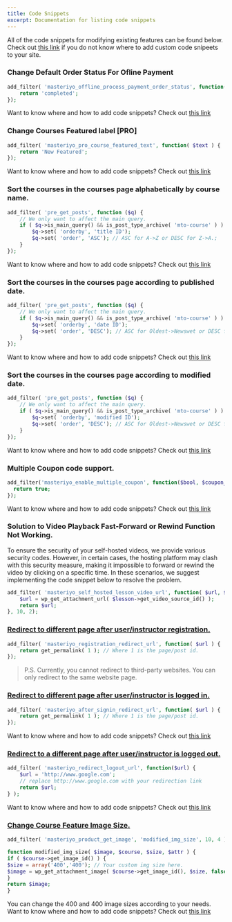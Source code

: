 ---
title: Code Snippets
excerpt: Documentation for listing code snippets
---

All of the code snippets for modifying existing features can be found below. Check out [this link](https://docs.masteriyo.com/faqs/custom-code-snippet) if you do not know where to add custom code snipeets to your site.

### Change Default Order Status For Ofline Payment

```php
add_filter( 'masteriyo_offline_process_payment_order_status', function( $status ) {
    return 'completed';
});
```

<Callout> Want to know where and how to add code snippets? Check out [this link](https://docs.masteriyo.com/faqs/custom-code-snippet) </Callout>

### Change Courses Featured label [PRO]

```php
add_filter( 'masteriyo_pro_course_featured_text', function( $text ) {
    return 'New Featured';
});
```

<Callout> Want to know where and how to add code snippets? Check out [this link](https://docs.masteriyo.com/faqs/custom-code-snippet) </Callout>

### Sort the courses in the courses page alphabetically by course name.
```php
add_filter( 'pre_get_posts', function ($q) {
	// We only want to affect the main query.
	if ( $q->is_main_query() && is_post_type_archive( 'mto-course' ) ) {
		$q->set( 'orderby', 'title ID');
		$q->set( 'order', 'ASC'); // ASC for A->Z or DESC for Z->A.;
	}
});
```

<Callout> Want to know where and how to add code snippets? Check out [this link](https://docs.masteriyo.com/faqs/custom-code-snippet) </Callout>

### Sort the courses in the courses page according to published date.
```php
add_filter( 'pre_get_posts', function ($q) {
	// We only want to affect the main query.
	if ( $q->is_main_query() && is_post_type_archive( 'mto-course' ) ) {
		$q->set( 'orderby', 'date ID');
		$q->set( 'order', 'DESC'); // ASC for Oldest->Newswet or DESC for Newest->Oldest
	}
});
```

<Callout> Want to know where and how to add code snippets? Check out [this link](https://docs.masteriyo.com/faqs/custom-code-snippet) </Callout>

### Sort the courses in the courses page according to modified date.
```php
add_filter( 'pre_get_posts', function ($q) {
	// We only want to affect the main query.
	if ( $q->is_main_query() && is_post_type_archive( 'mto-course' ) ) {
		$q->set( 'orderby', 'modified ID');
		$q->set( 'order', 'DESC'); // ASC for Oldest->Newswet or DESC for Newest->Oldest
	}
});
```

<Callout> Want to know where and how to add code snippets? Check out [this link](https://docs.masteriyo.com/faqs/custom-code-snippet) </Callout>

### Multiple Coupon code support.
```php
add_filter('masteriyo_enable_multiple_coupon', function($bool, $coupon_code) {
  return true;
});
```

<Callout> Want to know where and how to add code snippets? Check out [this link](https://docs.masteriyo.com/faqs/custom-code-snippet) </Callout>

### Solution to Video Playback Fast-Forward or Rewind Function Not Working.

To ensure the security of your self-hosted videos, we provide various security codes. However, in certain cases, the hosting platform may clash with this security measure, making it impossible to forward or rewind the video by clicking on a specific time. In these scenarios, we suggest implementing the code snippet below to resolve the problem.

```php
add_filter( 'masteriyo_self_hosted_lesson_video_url', function( $url, $lesson ) {
	$url = wp_get_attachment_url( $lesson->get_video_source_id() );
	return $url;
}, 10, 2);
```

### [Redirect to different page after user/instructor registration.](#redirect-to-different-page-after-user-registration)

```php
add_filter( 'masteriyo_registration_redirect_url', function( $url ) {
	return get_permalink( 1 ); // Where 1 is the page/post id.
});
```
> P.S. Currently, you cannot redirect to third-party websites. You can only redirect to the same website page.


### [Redirect to different page after user/instructor is logged in.](#redirect-to-different-page-after-user-logged-in)
```php
add_filter( 'masteriyo_after_signin_redirect_url', function( $url ) {
	return get_permalink( 1 ); // Where 1 is the page/post id.
});
```

<Callout> Want to know where and how to add code snippets? Check out [this link](https://docs.masteriyo.com/faqs/custom-code-snippet) </Callout>

### [Redirect to a different page after user/instructor is logged out.](#redirect-to-different-page-after-user-logged-out)

```php
add_filter( 'masteriyo_redirect_logout_url', function($url) {
    $url = 'http://www.google.com';
	// replace http://www.google.com with your redirection link
    return $url;
} );
```
<Callout> Want to know where and how to add code snippets? Check out [this link](https://docs.masteriyo.com/faqs/custom-code-snippet) </Callout>

### [Change Course Feature Image Size.](#change-course-feature-image-size)
```php
add_filter( 'masteriyo_product_get_image', 'modified_img_size', 10, 4 );

function modified_img_size( $image, $course, $size, $attr ) {
if ( $course->get_image_id() ) {
$size = array('400','400'); // Your custom img size here.
$image = wp_get_attachment_image( $course->get_image_id(), $size, false, $attr );
}
return $image;
}
```

<Callout>You can change the 400 and 400 image sizes according to your needs. Want to know where and how to add code snippets? Check out [this link](https://docs.masteriyo.com/faqs/custom-code-snippet) </Callout>
